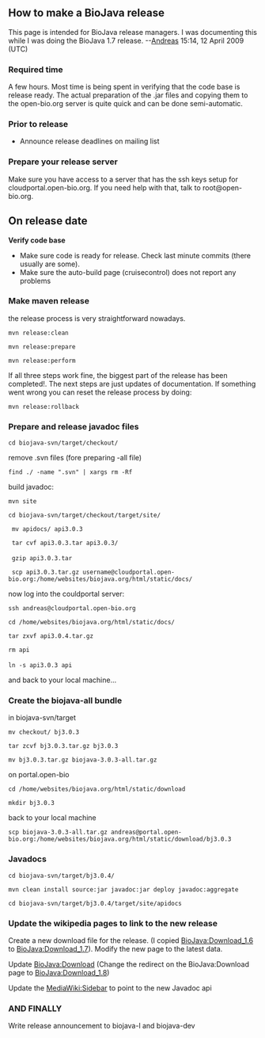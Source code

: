 ==How to make a BioJava release==

This page is intended for BioJava release managers. I was documenting this while I was doing the BioJava 1.7 release. --[[User:Andreas|Andreas]] 15:14, 12 April 2009 (UTC)

===Required time===
A few hours. Most time is being spent in verifying that the code base is release ready. The actual preparation of the .jar files and copying them to the open-bio.org server is quite quick and can be done semi-automatic.

===Prior to release===
* Announce release deadlines on mailing list

=== Prepare your release server ===

Make sure you have access to a server that has the ssh keys setup for cloudportal.open-bio.org. If you need help with that, talk to root@open-bio.org.

==On release date==

'''Verify code base'''

* Make sure code is ready for release. Check last minute commits (there usually are some).
* Make sure the auto-build page (cruisecontrol) does not report any problems

===Make maven release===

the release process is very straightforward nowadays. 

 mvn release:clean 

 mvn release:prepare 

 mvn release:perform

If all three steps work fine, the biggest part of the release has been completed!. The next steps are just updates of documentation. If something went wrong you can reset the release process by doing:

 mvn release:rollback

===Prepare and release javadoc files===

 cd biojava-svn/target/checkout/

remove .svn files  (fore preparing -all file)

 find ./ -name ".svn" | xargs rm -Rf

build javadoc:

 mvn site

 cd biojava-svn/target/checkout/target/site/

  mv apidocs/ api3.0.3

  tar cvf api3.0.3.tar api3.0.3/
 
  gzip api3.0.3.tar

  scp api3.0.3.tar.gz username@cloudportal.open-bio.org:/home/websites/biojava.org/html/static/docs/

now log into the couldportal server:

 ssh andreas@cloudportal.open-bio.org

 cd /home/websites/biojava.org/html/static/docs/

 tar zxvf api3.0.4.tar.gz

 rm api
 
 ln -s api3.0.3 api

and back to your local machine...

=== Create the biojava-all bundle ===

in biojava-svn/target

 mv checkout/ bj3.0.3

 tar zcvf bj3.0.3.tar.gz bj3.0.3

 mv bj3.0.3.tar.gz biojava-3.0.3-all.tar.gz
 
on portal.open-bio

 cd /home/websites/biojava.org/html/static/download

 mkdir bj3.0.3

back to your local machine

 scp biojava-3.0.3-all.tar.gz andreas@portal.open-bio.org:/home/websites/biojava.org/html/static/download/bj3.0.3

=== Javadocs ===

 cd biojava-svn/target/bj3.0.4/

 mvn clean install source:jar javadoc:jar deploy javadoc:aggregate

 cd biojava-svn/target/bj3.0.4/target/site/apidocs

=== Update the wikipedia pages to link to the new release===

Create a new download file for the release. (I copied [[BioJava:Download_1.6]] to [[BioJava:Download_1.7]]). Modify the new page to the latest data.

Update [[BioJava:Download]] (Change the redirect on the BioJava:Download page to [[BioJava:Download_1.8]])

Update the [[MediaWiki:Sidebar]] to point to the new Javadoc api

=== AND FINALLY ===

Write release announcement to biojava-l and biojava-dev